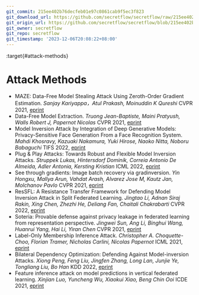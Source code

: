 ```yaml
---
git_commit: 215ee402b76decfeb01e97c0861cab9f5ec3f823
git_download_url: https://github.com/secretflow/secretflow/raw/215ee402b76decfeb01e97c0861cab9f5ec3f823/docs/awesome-pets/papers/applications/multimedia/attack.md
git_origin_url: https://github.com/secretflow/secretflow/blob/215ee402b76decfeb01e97c0861cab9f5ec3f823/docs/awesome-pets/papers/applications/multimedia/attack.md
git_owner: secretflow
git_repo: secretflow
git_timestamp: '2023-12-06T20:08:22+08:00'
---
```


:target{#attack-methods}

# Attack Methods

- MAZE: Data-Free Model Stealing Attack Using Zeroth-Order Gradient Estimation.
  <em>Sanjay Kariyappa，Atul Prakash, Moinuddin K Qureshi</em>
  CVPR 2021, [eprint](https://ieeexplore.ieee.org/document/9577631)
- Data-Free Model Extraction.
  <em>Truong Jean-Baptiste, Maini Pratyush, Walls Robert J, Papernot Nicolas</em>
  CVPR 2021, [eprint](https://arxiv.org/abs/2011.14779)
- Model Inversion Attack by Integration of Deep Generative Models: Privacy-Sensitive Face Generation From a Face Recognition System.
  <em>Mahdi Khosravy, Kazuaki Nakamura, Yuki Hirose, Naoko Nitta, Noboru Babaguchi</em>
  TIFS 2022, [eprint](https://dl.acm.org/doi/abs/10.1109/TIFS.2022.3140687)
- Plug & Play Attacks: Towards Robust and Flexible Model Inversion Attacks.
  <em>Struppek Lukas, Hintersdorf Dominik, Correia Antonio De Almeida, Adler Antonia, Kersting Kristian</em>
  ICML 2022, [eprint](https://arxiv.org/pdf/2201.12179.pdf)
- See through gradients: Image batch recovery via gradinversion.
  <em>Yin Hongxu, Mallya Arun, Vahdat Arash, Alvarez Jose M, Kautz Jan, Molchanov Pavlo</em>
  CVPR 2021, [eprint](https://arxiv.org/pdf/2007.13635.pdf)
- ResSFL: A Resistance Transfer Framework for Defending Model Inversion Attack in Split Federated Learning.
  <em>Jingtao Li, Adnan Siraj Rakin, Xing Chen, Zhezhi He, Deliang Fan, Chaitali Chakrabarti</em>
  CVPR 2022, [eprint](https://openaccess.thecvf.com/content/CVPR2022/html/Li_ResSFL_A_Resistance_Transfer_Framework_for_Defending_Model_Inversion_Attack_CVPR_2022_paper.html)
- Soteria: Provable defense against privacy leakage in federated learning from representation perspective.
  <em>Jingwei Sun, Ang Li, Binghui Wang, Huanrui Yang, Hai Li, Yiran Chen</em>
  CVPR 2021, [eprint](https://openaccess.thecvf.com/content/CVPR2021/papers/Sun_Soteria_Provable_Defense_Against_Privacy_Leakage_in_Federated_Learning_From_CVPR_2021_paper.pdf)
- Label-Only Membership Inference Attack.
  <em>Christopher A. Choquette-Choo, Florian Tramer, Nicholas Carlini, Nicolas Papernot</em>
  ICML 2021, [eprint](http://proceedings.mlr.press/v139/choquette-choo21a/choquette-choo21a.pdf)
- Bilateral Dependency Optimization: Defending Against Model-inversion Attacks.
  <em>Xiong Peng, Feng Liu, Jingfen Zhang, Long Lan, Junjie Ye, Tongliang Liu, Bo Han</em>
  KDD 2022, [eprint](https://arxiv.org/abs/2206.05483)
- Feature inference attack on model predictions in vertical federated learning.
  <em>Xinjian Luo, Yuncheng Wu, Xiaokui Xiao, Beng Chin Ooi</em>
  ICDE 2021, [eprint](https://arxiv.org/abs/2010.10152)
